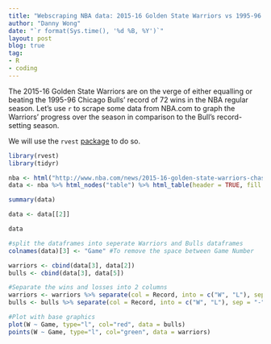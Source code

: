 ```yaml
---
title: "Webscraping NBA data: 2015-16 Golden State Warriors vs 1995-96 Chicago Bulls"
author: "Danny Wong"
date: "`r format(Sys.time(), '%d %B, %Y')`"
layout: post
blog: true
tag:
- R
- coding
---
```


The 2015-16 Golden State Warriors are on the verge of either equalling or beating the 1995-96 Chicago Bulls' record of 72 wins in the NBA regular season. Let's use `r` to scrape some data from NBA.com to graph the Warriors' progress over the season in comparison to the Bull's record-setting season.

We will use the `rvest` [package](http://blog.rstudio.org/2014/11/24/rvest-easy-web-scraping-with-r/) to do so.

```r
library(rvest)
library(tidyr)

nba <- html("http://www.nba.com/news/2015-16-golden-state-warriors-chase-1995-96-chicago-bulls-all-time-wins-record/")
data <- nba %>% html_nodes("table") %>% html_table(header = TRUE, fill = TRUE)

summary(data)

data <- data[[2]]

data

#split the dataframes into seperate Warriors and Bulls dataframes 
colnames(data)[3] <- "Game" #To remove the space between Game Number

warriors <- cbind(data[3], data[2])
bulls <- cbind(data[3], data[5])

#Separate the wins and losses into 2 columns
warriors <- warriors %>% separate(col = Record, into = c("W", "L"), sep = "-")
bulls <- bulls %>% separate(col = Record, into = c("W", "L"), sep = "-")

#Plot with base graphics
plot(W ~ Game, type="l", col="red", data = bulls)
points(W ~ Game, type="l", col="green", data = warriors)
```
